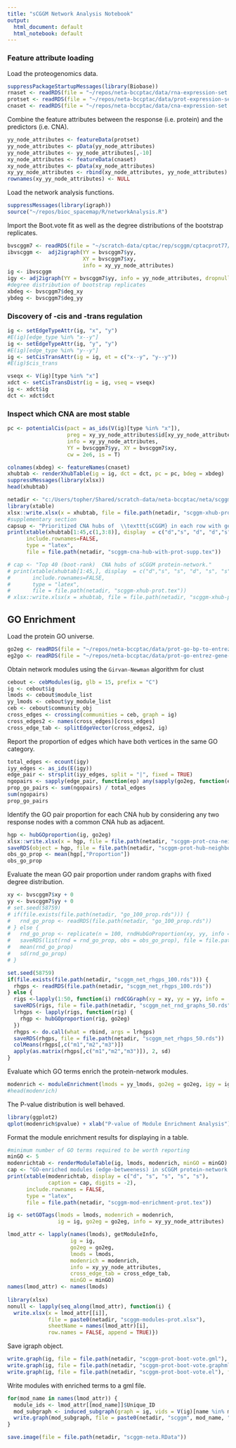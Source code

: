 ---
title: "sCGGM Network Analysis Notebook"
output:
  html_document: default
  html_notebook: default
---

### Feature attribute loading

Load the proteogenomics data. 

```{r}
suppressPackageStartupMessages(library(Biobase))
rnaset <- readRDS(file = "~/repos/neta-bccptac/data/rna-expression-set.rds")
protset <- readRDS(file = "~/repos/neta-bccptac/data/prot-expression-set.rds")
cnaset <- readRDS(file = "~/repos/neta-bccptac/data/cna-expression-set.rds")
```

Combine the feature attributes between the response (i.e. protein) and the predictors (i.e. CNA). 

```{r}
yy_node_attributes <- featureData(protset)
yy_node_attributes <- pData(yy_node_attributes)
yy_node_attributes <- yy_node_attributes[,-10]
xy_node_attributes <- featureData(cnaset)
xy_node_attributes <- pData(xy_node_attributes)
xy_yy_node_attributes <- rbind(xy_node_attributes, yy_node_attributes)
rownames(xy_yy_node_attributes) <- NULL
```

Load the network analysis functions. 

```{r}
suppressMessages(library(igraph))
source("~/repos/bioc_spacemap/R/networkAnalysis.R")
```

Import the Boot.vote fit as well as the degree distributions of the bootstrap replicates. 

```{r}
bvscggm7 <- readRDS(file = "~/scratch-data/cptac/rep/scggm/cptacprot77/scggm_boot_vote_7.rds")
ibvscggm <-  adj2igraph(YY = bvscggm7$yy, 
                        XY = bvscggm7$xy, 
                        info = xy_yy_node_attributes)
ig <- ibvscggm
igy <- adj2igraph(YY = bvscggm7$yy, info = yy_node_attributes, dropnull = F)
#degree distribution of bootstrap replicates
xbdeg <- bvscggm7$deg_xy
ybdeg <- bvscggm7$deg_yy
```


### Discovery of -cis and -trans regulation 


```{r}
ig <- setEdgeTypeAttr(ig, "x", "y")
#E(ig)[edge_type %in% "x--y"]
ig <- setEdgeTypeAttr(ig, "y", "y")
#E(ig)[edge_type %in% "y--y"]
ig <- setCisTransAttr(ig = ig, et = c("x--y", "y--y"))
#E(ig)$cis_trans
```


```{r}
vseqx <- V(ig)[type %in% "x"]
xdct <- setCisTransDistr(ig = ig, vseq = vseqx)
ig <- xdct$ig
dct <- xdct$dct
```


### Inspect which CNA are most stable

```{r}
pc <- potentialCis(pact = as_ids(V(ig)[type %in% "x"]),
                   preg = xy_yy_node_attributes$id[xy_yy_node_attributes$type == "y"], 
                   info = xy_yy_node_attributes,
                   YY = bvscggm7$yy, XY = bvscggm7$xy, 
                   cw = 2e6, is = T)
```


```{r}
colnames(xbdeg) <- featureNames(cnaset)
xhubtab <- renderXhubTable(ig = ig, dct = dct, pc = pc, bdeg = xbdeg)
suppressMessages(library(xlsx))
head(xhubtab)
```


```{r}
netadir <- "c:/Users/topher/Shared/scratch-data/neta-bccptac/neta/scggm/"
library(xtable)
xlsx::write.xlsx(x = xhubtab, file = file.path(netadir, "scggm-xhub-prot.xlsx"))
#supplementary section 
capsup <- "Prioritized CNA hubs of  \\texttt{sCGGM} in each row with gene coordinates, the number of -cis and -trans edges emanating from the CNA hub, potential number of -cis relationships for the hub, which genes are in -cis with the CNA hub, and the mean (std. deviation) rank of CNA degree across 1000 bootstrap replications."
print(xtable(xhubtab[1:45,c(1,3:8)], display  = c("d","s", "d", "d","s", "d", "s", "s"), caption = capsup),
      include.rownames=FALSE,
      type = "latex", 
      file = file.path(netadir, "scggm-cna-hub-with-prot-supp.tex"))

# cap <- "Top 40 (boot-rank)  CNA hubs of sCGGM protein-network."
# print(xtable(xhubtab[1:45,], display  = c("d","s", "s", "d", "s", "s"), caption = cap),
#       include.rownames=FALSE,
#       type = "latex", 
#       file = file.path(netadir, "scggm-xhub-prot.tex"))
# xlsx::write.xlsx(x = xhubtab, file = file.path(netadir, "scggm-xhub-prot.xlsx"))
```

## GO Enrichment

Load the protein GO universe. 

```{r}
go2eg <- readRDS(file = "~/repos/neta-bccptac/data/prot-go-bp-to-entrez-gene-list.rds")
eg2go <- readRDS(file = "~/repos/neta-bccptac/data/prot-go-entrez-gene-to-bp-list.rds")
```

Obtain network modules using the `Girvan-Newman` algorithm for clust

```{r}
cebout <- cebModules(ig, glb = 15, prefix = "C")
ig <- cebout$ig
lmods <- cebout$module_list
yy_lmods <- cebout$yy_module_list
ceb <- cebout$community_obj
cross_edges <- crossing(communities = ceb, graph = ig)
cross_edges2 <- names(cross_edges)[cross_edges]
cross_edge_tab <- splitEdgeVector(cross_edges2, ig)
```

Report the proportion of edges which have both vertices in the same GO category. 

```{r}
total_edges <- ecount(igy)
iyy_edges <- as_ids(E(igy))  
edge_pair <- strsplit(iyy_edges, split = "|", fixed = TRUE)
ngopairs <- sapply(edge_pair, function(ep) any(sapply(go2eg, function(egs) all(ep %in% egs))))
prop_go_pairs <- sum(ngopairs) / total_edges
sum(ngopairs)
prop_go_pairs
```

Identify the GO pair proportion for each CNA hub by considering any two response nodes with a common CNA hub as adjacent.

```{r}
hgp <- hubGOproportion(ig, go2eg)
xlsx::write.xlsx(x = hgp, file = file.path(netadir, "scggm-prot-cna-neighborhood-go-modularity.xlsx"), row.names = F)
saveRDS(object = hgp, file = file.path(netadir, "scggm-prot-hub-neighborhood-go-modularity-obs.rds"))
obs_go_prop <- mean(hgp[,"Proportion"])
obs_go_prop
```

Evaluate the mean GO pair proportion under random graphs with fixed degree distribution. 

```{r}
xy <- bvscggm7$xy + 0
yy <- bvscggm7$yy + 0
# set.seed(58759)
# if(file.exists(file.path(netadir, "go_100_prop.rds"))) { 
#   rnd_go_prop <- readRDS(file.path(netadir, "go_100_prop.rds"))
# } else { 
#   rnd_go_prop <- replicate(n = 100, rndHubGoProportion(xy, yy, info = xy_yy_node_attributes, go2eg = go2eg))
#   saveRDS(list(rnd = rnd_go_prop, obs = obs_go_prop), file = file.path(netadir, "go_100_prop.rds"))
#   mean(rnd_go_prop)
#   sd(rnd_go_prop)
# }
```

```{r}
set.seed(58759)
if(file.exists(file.path(netadir, "scggm_net_rhgps_100.rds"))) {
  rhgps <- readRDS(file.path(netadir, "scggm_net_rhgps_100.rds"))
} else {
  rigs <-lapply(1:50, function(i) rndCGGraph(xy = xy, yy = yy, info =  xy_yy_node_attributes))
  saveRDS(rigs, file = file.path(netadir, "scggm_net_rnd_graphs_50.rds"))
  lrhgps <- lapply(rigs, function(rig) { 
    rhgp <- hubGOproportion(rig, go2eg)
  })
  rhgps <- do.call(what = rbind, args = lrhgps)
  saveRDS(rhgps, file = file.path(netadir, "scggm_net_rhgps_50.rds"))
  colMeans(rhgps[,c("m1","m2","m3")])
  apply(as.matrix(rhgps[,c("m1","m2","m3")]), 2, sd)
}
```


Evaluate which GO terms enrich the protein-network modules. 

```{r}
modenrich <- moduleEnrichment(lmods = yy_lmods, go2eg = go2eg, igy = igy, fdr_thresh = 0.05)
#head(modenrich)
```


The P-value distribution is well behaved. 

```{r}
library(ggplot2)
qplot(modenrich$pvalue) + xlab("P-value of Module Enrichment Analysis")
```


Format the module enrichment results for displaying in a table.

```{r}
#minimum number of GO terms required to be worth reporting
minGO <- 5
modenrichtab <- renderModuleTable(ig, lmods, modenrich, minGO = minGO) 
cap <- "GO-enriched modules (edge-betweeness) in sCGGM protein-network."
print(xtable(modenrichtab, display = c("d", "s", "s", "s", "s"), 
             caption = cap, digits = -2),
      include.rownames = FALSE, 
      type = "latex", 
      file = file.path(netadir, "scggm-mod-enrichment-prot.tex"))
```

```{r}
ig <- setGOTags(lmods = lmods, modenrich = modenrich, 
                ig = ig, go2eg = go2eg, info = xy_yy_node_attributes)
```

```{r}
lmod_attr <- lapply(names(lmods), getModuleInfo,  
                    ig = ig,
                    go2eg = go2eg,
                    lmods = lmods,
                    modenrich = modenrich,
                    info = xy_yy_node_attributes, 
                    cross_edge_tab = cross_edge_tab, 
                    minGO = minGO)
names(lmod_attr) <- names(lmods)
  
library(xlsx)
nonull <- lapply(seq_along(lmod_attr), function(i) { 
  write.xlsx(x = lmod_attr[[i]], 
             file = paste0(netadir, "scggm-modules-prot.xlsx"), 
             sheetName = names(lmod_attr)[i], 
             row.names = FALSE, append = TRUE)})
```

Save igraph object.

```{r}
write.graph(ig, file = file.path(netadir, "scggm-prot-boot-vote.gml"), format = "gml")
write.graph(ig, file = file.path(netadir, "scggm-prot-boot-vote.graphml"), format = "graphml")
write.graph(ig, file = file.path(netadir, "scggm-prot-boot-vote.el"), format = "edgelist")
```

Write modules with enriched terms to a gml file. 

```{r}
for(mod_name in names(lmod_attr)) { 
  module_ids <- lmod_attr[[mod_name]]$Unique_ID
  mod_subgraph <- induced_subgraph(graph = ig, vids = V(ig)[name %in% module_ids])
  write.graph(mod_subgraph, file = paste0(netadir, "scggm", mod_name, "_mod_bv_prot.graphml"), format = "graphml")  
}
```


```{r}
save.image(file = file.path(netadir, "scggm-neta.RData"))
```


